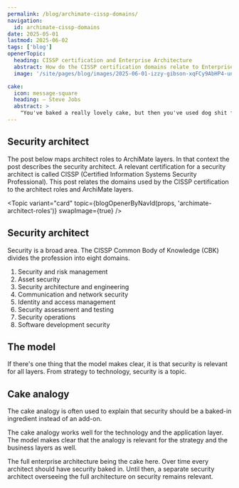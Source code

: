 ```yaml
---
permalink: /blog/archimate-cissp-domains/
navigation:
  id: archimate-cissp-domains
date: 2025-05-01
lastmod: 2025-06-02
tags: ['blog']
openerTopic:
  heading: CISSP certification and Enterprise Architecture
  abstract: How do the CISSP certification domains relate to Enterprise Architecture and the ArchiMate layers?
  image: '/site/pages/blog/images/2025-06-01-izzy-gibson-xqFCy9AbHP4-unsplash.jpg'

cake:
  icon: message-square
  heading: – Steve Jobs
  abstract: >
    "You've baked a really lovely cake, but then you've used dog shit for frosting"
---
```



## Security architect

The post below maps architect roles to ArchiMate layers. In that context the
post describes the security architect. A relevant certification for a security
architect is called CISSP (Certified Information Systems Security Professional).
This post relates the domains used by the CISSP certification to the architect
roles and ArchiMate layers.

<Topic variant="card" topic={blogOpenerByNavId(props, 'archimate-architect-roles')} swapImage={true} />

## Security architect

Security is a broad area. The CISSP Common Body of Knowledge (CBK) divides the
profession into eight domains.

1) Security and risk management
2) Asset security
3) Security architecture and engineering
4) Communication and network security
5) Identity and access management
6) Security assessment and testing
7) Security operations
8) Software development security

## The model

If there's one thing that the model makes clear, it is that security is
relevant for all layers. From strategy to technology, security is a topic.

<Diagram src="/site/pages/blog/images-architecture/archimate-cissp.svg" width="70rem" />

## Cake analogy

The cake analogy is often used to explain that security should be a baked-in
ingredient instead of an add-on.

The cake analogy works well for the technology and the application layer. The
model makes clear that the analogy is relevant for the strategy and the business
layers as well.

The full enterprise architecture being the cake here. Over time every architect
should have security baked in. Until then, a separate security architect
overseeing the full architecture on security remains relevant.

<Topic variant="quote" topic={props.cake} />
